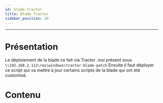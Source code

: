 ```yaml
---
id: blade-tractor
title: Blade Tractor
sidebar_position: 20
---
```

---


# Présentation

Le déploiement de la blade ce fait via Tractor .msi présent sous `\\192.168.2.112\rez\windows\tractor-blade-patch`
Ensuite il faut déployer ce script qui va mettre à jour certains scripts de la blade qui ont été customisé.

# Contenu

<CodeSnippet
  rawUrl="https://raw.githubusercontent.com/ArtFXDev/tractor-blade-patch/main/update_tractor_blade.ps1?token=GHSAT0AAAAAABQFYAK3IELT4KX5KKUA3VLGYUZ4VNQ"
  langage="powershell"
  fileName="update_tractor_blade.ps1"
/>
